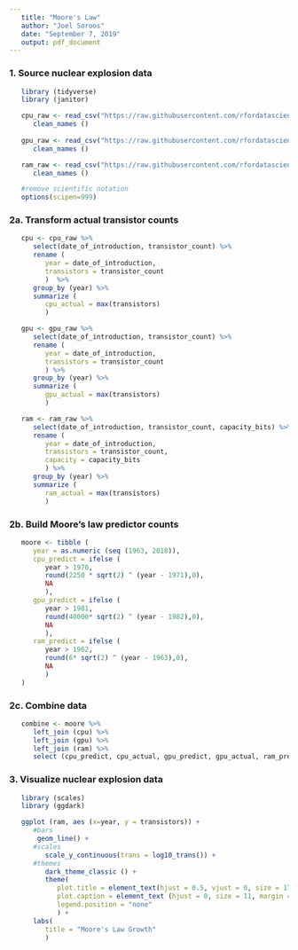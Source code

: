 ```yaml
---
   title: "Moore's Law"
   author: "Joel Soroos"
   date: "September 7, 2019"
   output: pdf_document
---
```



### 1. Source nuclear explosion data
```r

   library (tidyverse)
   library (janitor) 

   cpu_raw <- read_csv("https://raw.githubusercontent.com/rfordatascience/tidytuesday/master/data/2019/2019-09-03/cpu.csv") %>%
      clean_names ()
      
   gpu_raw <- read_csv("https://raw.githubusercontent.com/rfordatascience/tidytuesday/master/data/2019/2019-09-03/gpu.csv") %>%
      clean_names () 

   ram_raw <- read_csv("https://raw.githubusercontent.com/rfordatascience/tidytuesday/master/data/2019/2019-09-03/ram.csv") %>%
      clean_names () 

   #remove scientific notation 
   options(scipen=999)
```
   

### 2a.  Transform actual transistor counts
```r

   cpu <- cpu_raw %>%
      select(date_of_introduction, transistor_count) %>%
      rename (
         year = date_of_introduction,
         transistors = transistor_count
         )  %>%
      group_by (year) %>%
      summarize (
         cpu_actual = max(transistors)
         )

   gpu <- gpu_raw %>%
      select(date_of_introduction, transistor_count) %>%
      rename (
         year = date_of_introduction,
         transistors = transistor_count
         ) %>%
      group_by (year) %>%
      summarize (
         gpu_actual = max(transistors)
         ) 

   ram <- ram_raw %>%
      select(date_of_introduction, transistor_count, capacity_bits) %>%
      rename (
         year = date_of_introduction,
         transistors = transistor_count,
         capacity = capacity_bits
         ) %>%
      group_by (year) %>%
      summarize (
         ram_actual = max(transistors)
         )

```


### 2b.  Build Moore's law predictor counts
```r

   moore <- tibble (
      year = as.numeric (seq (1963, 2018)),
      cpu_predict = ifelse (
         year > 1970, 
         round(2250 * sqrt(2) ^ (year - 1971),0),
         NA
         ),
      gpu_predict = ifelse (
         year > 1981, 
         round(40000* sqrt(2) ^ (year - 1982),0),
         NA
         ),
      ram_predict = ifelse (
         year > 1962, 
         round(6* sqrt(2) ^ (year - 1963),0),
         NA
         )
   )
```


### 2c.  Combine data
```r
   
   combine <- moore %>%
      left_join (cpu) %>%
      left_join (gpu) %>%
      left_join (ram) %>%
      select (cpu_predict, cpu_actual, gpu_predict, gpu_actual, ram_predict, ram_actual)

```


### 3. Visualize nuclear explosion data
```r

   library (scales)
   library (ggdark)

   ggplot (ram, aes (x=year, y = transistors)) +
      #bars
       geom_line() +
      #scales
         scale_y_continuous(trans = log10_trans()) +
      #themes
         dark_theme_classic () +
         theme(
            plot.title = element_text(hjust = 0.5, vjust = 0, size = 17, face = "bold", margin = margin (0,0,25,0)),
            plot.caption = element_text (hjust = 0, size = 11, margin = margin (20,0,0,0)),
            legend.position = "none"
            ) +
      labs(
         title = "Moore's Law Growth"
         ) 
```

